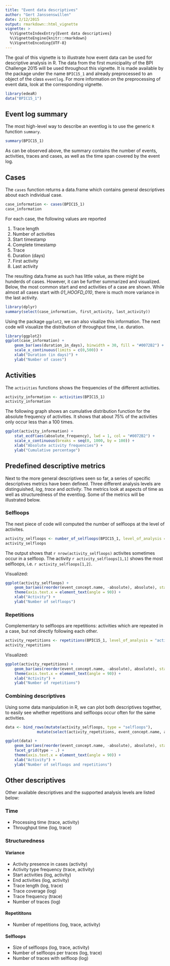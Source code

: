 ---
title: "Event data descriptives"
author: "Gert Janssenswillen"
date: 2/12/2015
output: rmarkdown::html_vignette
vignette: >
  %\VignetteIndexEntry{Event data descriptives}
  %\VignetteEngine{knitr::rmarkdown}
  %\VignetteEncoding{UTF-8}
---

The goal of this vignette is to illustrate how event data can be used for descriptive analysis in R. The data from the first municipality of the BPI Challenge 2015 will be used throughout this vignette. It is made available by the package under the name `BPIC15_1` and already preprocessed to an object of the class `eventlog`. For more information on the preprocessing of event data, look at the corresponding vignette.

```{r message = F}
library(edeaR)
data("BPIC15_1")
```


## Event log summary

The most high-level way to describe an eventlog is to use the generic `R` function `summary`.
```{r}
summary(BPIC15_1)
```
As can be observed above, the summary contains the number of events, activities, traces and cases, as well as the time span covered by the event log.

## Cases

The `cases` function returns a data.frame which contains general descriptives about each individual case.
```{r}
case_information <- cases(BPIC15_1)
case_information
```

For each case, the following values are reported 

1.	Trace length
2. 	Number of activities
3.	Start timestamp
4.	Complete timestamp
5.	Trace
6. 	Duration (days)
7.	First activity 
8.	Last activity 

The resulting data.frame as such has little value, as there might be hunderds of cases. However, it can be further summarized and visualized. Below, the most common start and end activities of a case are shown. While almost all cases start with _01\_HOOFD\_010_, there is much more variance in the last activity.

```{r}
library(dplyr)
summary(select(case_information, first_activity, last_activity))
```

Using the package `ggplot2`, we can also visalize this information. The next code will visualize the distribution of throughput time, i.e. duration.

```{r fig.width=7}
library(ggplot2)
ggplot(case_information) + 
	geom_bar(aes(duration_in_days), binwidth = 30, fill = "#0072B2") + 
	scale_x_continuous(limits = c(0,500)) +
	xlab("Duration (in days)") + 
	ylab("Number of cases") 
```

## Activities

The `activities` functions shows the frequencies of the different activities.

```{r}
activity_information <- activities(BPIC15_1)
activity_information
```

The following graph shows an cumulative distribution function for the absolute frequency of activities. It shows that about 75% of the activities only occur less than a 100 times.
```{r fig.width = 7}
ggplot(activity_information) +
	stat_ecdf(aes(absolute_frequency), lwd = 1, col = "#0072B2") + 
	scale_x_continuous(breaks = seq(0, 1000, by = 100)) + 
	xlab("Absolute activity frequencies") +
	ylab("Cumulative percentage")
```

## Predefined descriptive metrics

Next to the more general descriptives seen so far, a series of specific descriptives metrics have been defined. Three different analysis levels are distinguished, _log_, _trace_ and _activity_. The metrics look at aspects of time as well as structuredness of the eventlog. Some of the metrics will be illustrated below.

### Selfloops

The next piece of code will computed the number of selfloops at the level of activites. 

```{r}
activity_selfloops <- number_of_selfloops(BPIC15_1, level_of_analysis = "activity")
activity_selfloops
```

The output shows that `r nrow(activity_selfloops)` activites sometimes occur in a selfloop. The activity `r activity_selfloops[1,1]` shows the most selfloops, i.e. `r activity_selfloops[1,2]`.

Visualized:

```{r fig.width=7, fig.height=4}
ggplot(activity_selfloops) + 
	geom_bar(aes(reorder(event_concept.name, -absolute), absolute), stat = "identity", fill = "#0072B2") + 
	theme(axis.text.x = element_text(angle = 90)) + 
	xlab("Activity") + 
	ylab("Number of selfloops")
```

### Repetitions

Complementary to selfloops are repetitions: activities which are repeated in a case, but not directly following each other.

```{r}
activity_repetitions <- repetitions(BPIC15_1, level_of_analysis = "activity")
activity_repetitions
```

Visualized:

```{r fig.width=7, fig.height=4}
ggplot(activity_repetitions) + 
	geom_bar(aes(reorder(event_concept.name, -absolute), absolute), stat = "identity", fill = "#0072B2") + 
	theme(axis.text.x = element_text(angle = 90)) + 
	xlab("Activity") + 
	ylab("Number of repetitions")
```

### Combining descriptives

Using some data manipulation in R, we can plot both descriptives together, to easily see whether repetitions and selfloops occur often for the same activities.

```{r fig.width=7, fig.height=7}
data <- bind_rows(mutate(activity_selfloops, type = "selfloops"),
			  mutate(select(activity_repetitions, event_concept.name, absolute), type = "repetitions"))

ggplot(data) + 
	geom_bar(aes(reorder(event_concept.name, -absolute), absolute), stat = "identity", fill = "#0072B2") + 
	facet_grid(type ~ .) +
	theme(axis.text.x = element_text(angle = 90)) + 
	xlab("Activity") + 
	ylab("Number of selfloops and repetitions")
```

## Other descriptives

Other available descriptives and the supported analysis levels are listed below:

### Time

*	Processing time (trace, activity)
*	Throughput time	(log, trace)

### Structuredness

#### Variance

*	Activity presence in cases (activity)
*	Activity type frequency (trace, activity)
*	Start activities (log, activity)
*	End activities (log, activity)
*	Trace length (log, trace)
*	Trace coverage (log)
*	Trace frequency (trace)
*	Number of traces (log)

#### Repetititons

*	Number of repetitions (log, trace, activity)

#### Selfloops

*	Size of selfloops (log, trace, activity)
*	Number of selfloops per traces (log, trace)
*	Number of traces with selfloop (log)







